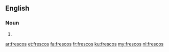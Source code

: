 ==English==

===Noun===
{{head|en|plural}}

# {{plural of|fresco|lang=en|nocat=1}}

[[ar:frescos]]
[[et:frescos]]
[[fa:frescos]]
[[fr:frescos]]
[[ku:frescos]]
[[my:frescos]]
[[nl:frescos]]